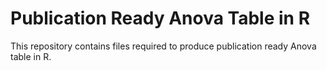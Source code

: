 # Publication Ready Anova Table in R
This repository contains files required to produce publication ready Anova table in R.


